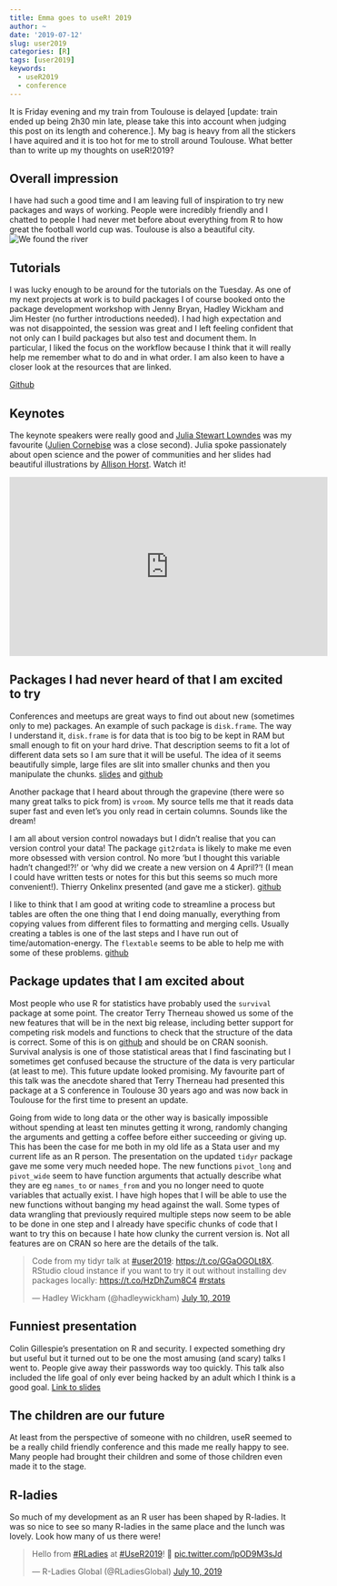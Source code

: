```yaml
---
title: Emma goes to useR! 2019
author: ~
date: '2019-07-12'
slug: user2019
categories: [R]
tags: [user2019]
keywords:
  - useR2019
  - conference
---
```


It is Friday evening and my train from Toulouse is delayed [update: train ended up being 2h30 min late, please take this into account when judging this post on its length and coherence.]. My bag is heavy from all the stickers I have aquired and it is too hot for me to stroll around Toulouse. What better than to write up my thoughts on useR!2019?


## Overall impression

I have had such a good time and I am leaving full of inspiration to try new packages and ways of working. People were incredibly friendly and I chatted to people I had never met before about everything from R to how great the football world cup was. Toulouse is also a beautiful city. 
![We found the river](/post/2019-07-12-user2019_files/IMG_6940_(6).jpg)

## Tutorials

I was lucky enough to be around for the tutorials on the Tuesday. As one of my next projects at work is to build packages I of course booked onto the package development workshop with Jenny Bryan, Hadley Wickham and Jim Hester (no further introductions needed). I had high expectation and was not disappointed, the session was great and I left feeling confident that not only can I build packages but also test and document them. In particular, I liked the focus on the workflow because I think that it will really help me remember what to do and in what order. I am also keen to have a closer look at the resources that are linked.

[Github](https://github.com/jennybc/pkg-dev-tutorial)

## Keynotes

The keynote speakers were really good and [Julia Stewart Lowndes](https://twitter.com/juliesquid) was my favourite ([Julien Cornebise](https://twitter.com/JCornebise) was a close second). Julia spoke passionately about open science and the power of communities and her slides had beautiful illustrations by [Allison Horst](https://twitter.com/allison_horst). Watch it!


<iframe width="560" height="315" src="https://www.youtube.com/embed/Z8PqwFPqn6Y" frameborder="0" allow="accelerometer; autoplay; encrypted-media; gyroscope; picture-in-picture" allowfullscreen></iframe>


## Packages I had never heard of that I am excited to try

Conferences and meetups are great ways to find out about new (sometimes only to me) packages. An example of such package is `disk.frame`. The way I understand it, `disk.frame` is for data that is too big to be kept in RAM but small enough to fit on your hard drive. That description seems to fit a lot of different data sets so I am sure that it will be useful. The idea of it seems beautifully simple, large files are slit into smaller chunks and then you manipulate the chunks. [slides](https://www.beautiful.ai/player/-LjSuALfOEI8eYcGj_SD/diskframe-useR-2019) and [github](https://github.com/xiaodaigh/disk.frame)

Another package that I heard about through the grapevine (there were so many great talks to pick from) is `vroom`. My source tells me that it reads data super fast and even let's you only read in certain columns. Sounds like the dream!

I am all about version control nowadays but I didn't realise that you can version control your data! The package `git2rdata` is likely to make me even more obsessed with version control. No more 'but I thought this variable hadn't changed!?!' or 'why did we create a new version on 4 April?'! (I mean I could have written tests or notes for this but this seems so much more convenient!). Thierry  Onkelinx presented (and gave me a sticker). [github](https://github.com/ropensci/git2rdata)

I like to think that I am good at writing code to streamline a process but tables are often the one thing that I end doing manually, everything from copying values from different files to formatting and merging cells. Usually creating a tables is one of the last steps and I have run out of time/automation-energy.  The `flextable` seems to be able to help me with some of these problems. [github](https://github.com/davidgohel/flextable)

## Package updates that I am excited about

Most people who use R for statistics have probably used the `survival` package at some point. The creator Terry Therneau showed us some of the new features that will be in the next big release, including better support for competing risk models and functions to check that the structure of the data is correct. Some of this is on [github](https://github.com/therneau/survival/) and should be on CRAN soonish. Survival analysis is one of those statistical areas that I find fascinating but I sometimes get confused because the structure of the data is very particular (at least to me). This future update looked promising. My favourite part of this talk was the anecdote shared that Terry Therneau had presented this package at a S conference in Toulouse 30 years ago and was now back in Toulouse for the first time to present an update.  

Going from wide to long data or the other way is basically impossible without spending at least ten minutes getting it wrong, randomly changing the arguments and getting a coffee before either succeeding or giving up. This has been the case for me both in my old life as a Stata user and my current life as an R person. The presentation on the updated `tidyr` package gave me some very much needed hope. The new functions `pivot_long` and `pivot_wide` seem to have function arguments that actually describe what they are eg `names_to` or `names_from` and you no longer need to quote variables that actually exist. I have high hopes that I will be able to use the new functions without banging my head against the wall. Some types of data wrangling that previously required multiple steps now seem to be able to be done in one step and I already have specific chunks of code that I want to try this on because I hate how clunky the current version is. Not all features are on CRAN so here are the details of the talk. 

<blockquote class="twitter-tweet" data-lang="en"><p lang="en" dir="ltr">Code from my tidyr talk at <a href="https://twitter.com/hashtag/user2019?src=hash&amp;ref_src=twsrc%5Etfw">#user2019</a>: <a href="https://t.co/GGaOGOLt8X">https://t.co/GGaOGOLt8X</a>. RStudio cloud instance if you want to try it out without installing dev packages locally: <a href="https://t.co/HzDhZum8C4">https://t.co/HzDhZum8C4</a> <a href="https://twitter.com/hashtag/rstats?src=hash&amp;ref_src=twsrc%5Etfw">#rstats</a></p>&mdash; Hadley Wickham (@hadleywickham) <a href="https://twitter.com/hadleywickham/status/1148894754924564480?ref_src=twsrc%5Etfw">July 10, 2019</a></blockquote>
<script async src="https://platform.twitter.com/widgets.js" charset="utf-8"></script>



## Funniest presentation

Colin Gillespie's presentation on R and security. I expected something dry but useful but it turned out to be one the most amusing (and scary) talks I went to. People give away their passwords way too quickly. This talk also included the life goal of only ever being hacked by an adult which I think is a good goal. [Link to slides](https://www.jumpingrivers.com/t/2019-user-security/#1) 

## The children are our future

At least from the perspective of someone with no children, useR seemed to be a really child friendly conference and this made me really happy to see. Many people had brought their children and some of those children even made it to the stage. 

## R-ladies

So much of my development as an R user has been shaped by R-ladies. It was so nice to see so many R-ladies in the same place and the lunch was lovely. Look how many of us there were!
<blockquote class="twitter-tweet" data-lang="en"><p lang="en" dir="ltr">Hello from <a href="https://twitter.com/hashtag/RLadies?src=hash&amp;ref_src=twsrc%5Etfw">#RLadies</a> at <a href="https://twitter.com/hashtag/UseR2019?src=hash&amp;ref_src=twsrc%5Etfw">#UseR2019</a>! 👋 <a href="https://t.co/lpOD9M3sJd">pic.twitter.com/lpOD9M3sJd</a></p>&mdash; R-Ladies Global (@RLadiesGlobal) <a href="https://twitter.com/RLadiesGlobal/status/1148937344214605824?ref_src=twsrc%5Etfw">July 10, 2019</a></blockquote>
<script async src="https://platform.twitter.com/widgets.js" charset="utf-8"></script>

